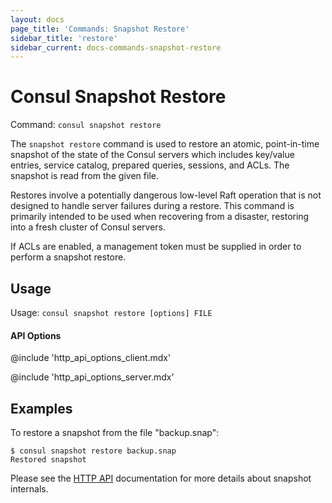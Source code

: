 ```yaml
---
layout: docs
page_title: 'Commands: Snapshot Restore'
sidebar_title: 'restore'
sidebar_current: docs-commands-snapshot-restore
---
```


# Consul Snapshot Restore

Command: `consul snapshot restore`

The `snapshot restore` command is used to restore an atomic, point-in-time
snapshot of the state of the Consul servers which includes key/value entries,
service catalog, prepared queries, sessions, and ACLs. The snapshot is read
from the given file.

Restores involve a potentially dangerous low-level Raft operation that is not
designed to handle server failures during a restore. This command is primarily
intended to be used when recovering from a disaster, restoring into a fresh
cluster of Consul servers.

If ACLs are enabled, a management token must be supplied in order to perform
a snapshot restore.

## Usage

Usage: `consul snapshot restore [options] FILE`

#### API Options

@include 'http_api_options_client.mdx'

@include 'http_api_options_server.mdx'

## Examples

To restore a snapshot from the file "backup.snap":

```text
$ consul snapshot restore backup.snap
Restored snapshot
```

Please see the [HTTP API](/api/snapshot.html) documentation for
more details about snapshot internals.
